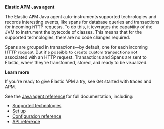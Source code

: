 
**Elastic APM Java agent**

The Elastic APM Java agent auto-instruments supported technologies and records interesting events,
like spans for database queries and transactions for incoming HTTP requests.
To do this, it leverages the capability of the JVM to instrument the bytecode of classes.
This means that for the supported technologies, there are no code changes required.

Spans are grouped in transactions—by default, one for each incoming HTTP request.
But it's possible to create custom transactions not associated with an HTTP request.
Transactions and Spans are sent to Elastic, where they're transformed, stored, and ready to be visualized.

**Learn more**

If you're ready to give Elastic APM a try, see <DocLink id="serverlessObservabilityApmGetStarted">Get started with traces and APM</DocLink>.

See the [Java agent reference](((apm-java-ref))/intro.html) for full documentation, including:

* [Supported technologies](((apm-java-ref))/supported-technologies-details.html)
* [Set up](((apm-java-ref))/setup.html)
* [Configuration reference](((apm-java-ref))/configuration.html)
* [API reference](((apm-java-ref))/apis.html)


<APMAgentWarning />